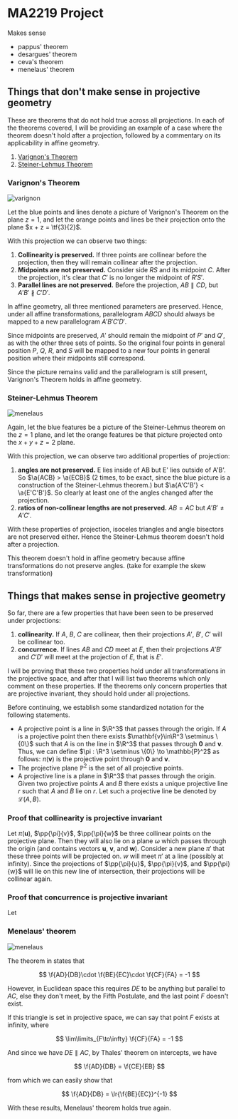 # MA2219 Project

Makes sense
* pappus' theorem
* desargues' theorem
* ceva's theorem
* menelaus' theorem

## Things that don't make sense in projective geometry

These are theorems that do not hold true across all projections. In
each of the theorems covered, I will be providing an example of a case
where the theorem doesn't hold after a projection, followed by a
commentary on its applicability in affine geometry.

1. [Varignon's Theorem](#varignon's-theorem)
2. [Steiner-Lehmus Theorem](#steiner-lehmus-theorem)

### Varignon's Theorem

![varignon](/geometry/varignon.png)

Let the blue points and lines denote a picture of Varignon's Theorem
on the plane $z = 1$, and let the orange points and lines be their
projection onto the plane $x + z = \tf{3}{2}$.

With this projection we can observe two things:
1. **Collinearity is preserved.** If three points are collinear before
   the projection, then they will remain collinear after the
   projection.
2. **Midpoints are not preserved.** Consider side $RS$ and its
   midpoint $C$. After the projection, it's clear that $C'$ is no
   longer the midpoint of $R'S'$.
3. **Parallel lines are not preserved.** Before the projection,
   $AB\parallel CD$, but $A'B' \not\parallel
   C'D'$.

In affine geometry, all three mentioned parameters are preserved.
Hence, under all affine transformations, parallelogram $ABCD$ should
always be mapped to a new parallelogram $A'B'C'D'$.

Since midpoints are preserved, $A'$ should remain the midpoint of $P'$
and $Q'$, as with the other three sets of points. So the original four
points in general position $P$, $Q$, $R$, and $S$ will be mapped to a
new four points in general position where their midpoints still
correspond.

Since the picture remains valid and the parallelogram is still
present, Varignon's Theorem holds in affine geometry.

### Steiner-Lehmus Theorem

![menelaus](/geometry/steiner-lehmus.png)

Again, let the blue features be a picture of the Steiner-Lehmus
theorem on the $z = 1$ plane, and let the orange features be that
picture projected onto the $x+y+z=2$ plane.

With this projection, we can observe two additional properties of
projection:
1. **angles are not preserved.** E lies inside of AB but E' lies
   outside of A'B'. So $\a{ACB} > \a{ECB}$ (2 times, to be exact,
   since the blue picture is a construction of the Steiner-Lehmus
   theorem.) but $\a{A'C'B'} < \a{E'C'B'}$. So clearly at least one of
   the angles changed after the projection.
2. **ratios of non-collinear lengths are not preserved.** $AB = AC$
   but $A'B' \neq A'C'$.

With these properties of projection, isoceles triangles and angle
bisectors are not preserved either. Hence the Steiner-Lehmus theorem
doesn't hold after a projection.

This theorem doesn't hold in affine geometry because affine
transformations do not preserve angles. (take for example the skew
transformation)

## Things that makes sense in projective geometry

So far, there are a few properties that have been seen to be preserved
under projections:
1. **collinearity.** If $A$, $B$, $C$ are collinear, then their
   projections $A'$, $B'$, $C'$ will be collinear too.
2. **concurrence.** If lines $AB$ and $CD$ meet at $E$, then their
   projections $A'B'$ and $C'D'$ will meet at the projection of $E$,
   that is $E'$.

I will be proving that these two properties hold under all
transformations in the projective space, and after that I will list
two theorems which only comment on these properties. If the theorems
only concern properties that are projective invariant, they should
hold under all projections.

Before continuing, we establish some standardized notation for the
following statements.

* A projective point is a line in $\R^3$ that passes through the
  origin. If $A$ is a projective point then there exists
  $\mathbf{v}\in\R^3 \setminus \{0\}$ such that $A$ is on the line in
  $\R^3$ that passes through $\mathbf{0}$ and $\mathbf{v}$. Thus, we
  can define $\pi : \R^3 \setminus \{0\} \to \mathbb{P}^2$ as follows:
  $\pi(\mathbf{v})$ is the projective point through $\mathbf{0}$ and
  $\mathbf{v}$.
* The projective plane $\mathbb{P}^2$ is the set of all projective
  points.
* A projective line is a plane in $\R^3$ that passes through the
  origin. Given two projective points $A$ and $B$ there exists a
  unique projective line $r$ such that $A$ and $B$ lie on $r$. Let
  such a projective line be denoted by $\mathcal{L}(A,B)$.

### Proof that collinearity is projective invariant

Let $\newcommand\pp[2]{#1(\mathbf{#2})}\pp{\pi}{u}$, $\pp{\pi}{v}$,
$\pp{\pi}{w}$ be three collinear points on the projective plane. Then
they will also lie on a plane $\omega$ which passes through the origin
(and contains vectors $\mathbf{u}$, $\mathbf{v}$, and $\mathbf{w}$).
Consider a new plane $\pi'$ that these three points will be projected
on. $w$ will meet $\pi'$ at a line (possibly at infinity). Since the
projections of $\pp{\pi}{u}$, $\pp{\pi}{v}$, and $\pp{\pi}{w}$ will
lie on this new line of intersection, their projections will be
collinear again.

### Proof that concurrence is projective invariant

Let 

### Menelaus' theorem

![menelaus](/geometry/menelaus.svg)

The theorem in states that

$$
\f{AD}{DB}\cdot
\f{BE}{EC}\cdot
\f{CF}{FA} = -1
$$

However, in Euclidean space this requires $DE$ to be anything but
parallel to $AC$, else they don't meet, by the Fifth Postulate, and
the last point $F$ doesn't exist.

If this triangle is set in projective space, we can say that point $F$
exists at infinity, where

$$
\lim\limits_{F\to\infty} \f{CF}{FA} = -1
$$

And since we have $DE\parallel AC,$ by Thales' theorem on intercepts,
we have

$$
\f{AD}{DB} = \f{CE}{EB}
$$

from which we can easily show that

$$
\f{AD}{DB} = \lr{\f{BE}{EC}}^{-1}
$$

With these results, Menelaus' theorem holds true again.
